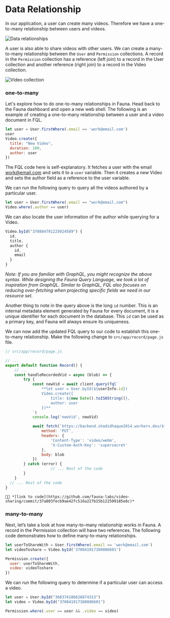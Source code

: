 # Data Relationship

In our application, a user can create many videos. Therefore we have a one-to-many relationship between users and videos.

![Data relationships](https://workshop-shadid.s3.amazonaws.com/cffqlx/1-data-relationships.png)

A user is also able to share videos with other users. We can create a many-to-many relationship between the `User` and `Permission` collections. A record in the `Permission` collection has a reference (left join) to a record in the User collection and another reference (right join) to a record in the Video collection.

![Video collection](https://workshop-shadid.s3.amazonaws.com/cffqlx/2-data-relationships-video.png)

### one-to-many

Let's explore how to do one-to-many relationships in Fauna. Head back to the Fauna dashboard and open a new web shell.
The following is an example of creating a one-to-many relationship between a user and a video document in FQL.

```jsx
let user = User.firstWhere(.email == 'work@email.com')
user
Video.create({
  title: "New Video",
  duration: 100,
  author: user
})
```

The FQL code here is self-explanatory. It fetches a user with the email [work@email.com](mailto:work@email.com) and sets it to a `user` variable. Then it creates a new Video and sets the author field as a reference to the user variable.

We can run the following query to query all the videos authored by a particular user.

```jsx
let user = User.firstWhere(.email == "work@email.com")
Video.where(.author == user)
```

We can also locate the user information of the author while querying for a Video.

```jsx
Video.byId("370884791225024589") {
  id,
  title,
  author {
    id,
    email
  }
}
```

*Note: If you are familiar with GraphQL, you might recognize the above syntax. While designing the Fauna Query Language, we took a lot of inspiration from GraphQL. Similar to GraphQL, FQL also focuses on reducing over-fetching when projecting specific fields we need in our resource set.*

Another thing to note in the query above is the long `id` number.  This is an internal metadata element generated by Fauna for every document, it is a unique identifier for each document in the database. This `id` can be used as a primary key, and Fauna will always ensure its uniqueness. 

We can now add the updated FQL query to our code to establish this one-to-many relationship. Make the following change to `src/app/record/page.js` file.

```jsx
// src/app/record/page.js

// ...
export default function Record() {
    // ... 
    const handleRecordedVid = async (blob) => {
        try {
            const newVid = await client.query(fql`
                **let user = User.byId(${userInfo.id})
                Video.create({
                    title: ${new Date().toISOString()},
                    author: user
                })**
            `)
            console.log('newVid', newVid)

            await fetch(`https://backend.shadidhaque2014.workers.dev/${newVid.data.id}`, {
                method: 'PUT',
                headers: {
                    'Content-Type': 'video/webm',
                    'X-Custom-Auth-Key': 'supersecret'
                },
                body: blob
            })
        } catch (error) {
					// ... Rest of the code
        }
    }
  // ... Rest of the code
}
```

`👨‍🏫 *[link to code](https://github.com/fauna-labs/video-sharing/commit/37a803fecb9ae42fc516a227b15b122509185e8c)*`

### many-to-many

Next, let’s take a look at how many-to-many relationship works in Fauna. A record in the Permission collection will have two references. The following code demonstrates how to define many-to-many relationships.

```jsx
let userToShareWith = User.firstWhere(.email == 'work@email.com')
let videoToshare = Video.byId('370841917380886601')

Permission.create({
  user: userToShareWith,
  video: videoToshare
})
```

We can run the following query to determine if a particular user can access a video.

```jsx
let user = User.byId("368374186628874313")
let video = Video.byId("370841917380886601")

Permission.where(.user == user && .video == video)
```

###